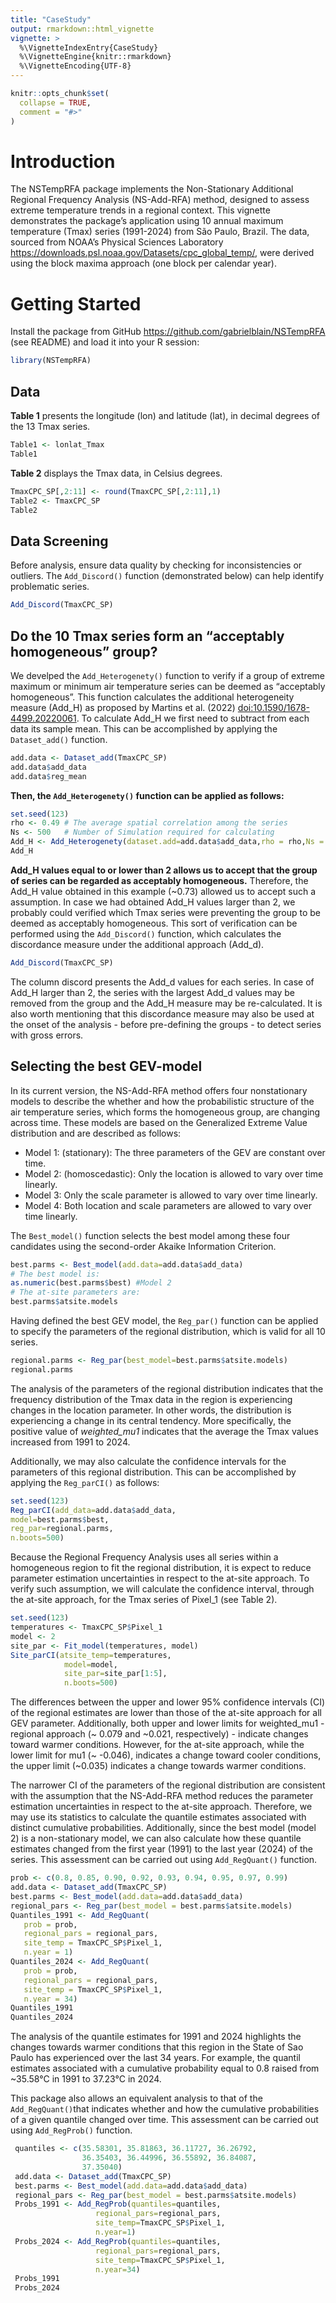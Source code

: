 ```yaml
---
title: "CaseStudy"
output: rmarkdown::html_vignette
vignette: >
  %\VignetteIndexEntry{CaseStudy}
  %\VignetteEngine{knitr::rmarkdown}
  %\VignetteEncoding{UTF-8}
---
```


```r
knitr::opts_chunk$set(
  collapse = TRUE,
  comment = "#>"
)
```

# Introduction
The NSTempRFA package implements the Non-Stationary Additional Regional Frequency Analysis (NS-Add-RFA) method, designed to assess extreme temperature trends in a regional context. This vignette demonstrates the package's application using 10 annual maximum temperature (Tmax) series (1991-2024) from São Paulo, Brazil. The data, sourced from NOAA's Physical Sciences Laboratory <https://downloads.psl.noaa.gov/Datasets/cpc_global_temp/>, were derived using the block maxima approach (one block per calendar year).

# Getting Started
Install the package from GitHub <https://github.com/gabrielblain/NSTempRFA> (see README) and load it into your R session:

```r
library(NSTempRFA)
```

## Data
**Table 1** presents the longitude (lon) and latitude (lat), in decimal degrees of the 13 Tmax series.
```r
Table1 <- lonlat_Tmax
Table1
```

**Table 2** displays the Tmax data, in Celsius degrees.
```r
TmaxCPC_SP[,2:11] <- round(TmaxCPC_SP[,2:11],1)
Table2 <- TmaxCPC_SP
Table2
```

## Data Screening

Before analysis, ensure data quality by checking for inconsistencies or outliers. The `Add_Discord()` function (demonstrated below) can help identify problematic series.

```r
Add_Discord(TmaxCPC_SP)
```

## Do the 10 Tmax series form an “acceptably homogeneous” group?

We develped the `Add_Heterogenety()` function to verify if a group of extreme maximum or minimum air temperature series can be deemed as “acceptably homogeneous”. This function calculates the additional heterogeneity  measure (Add_H) as proposed by Martins et al. (2022) <doi:10.1590/1678-4499.20220061>. To calculate Add_H we first need to subtract from each data its sample mean. This can be accomplished by applying the `Dataset_add()` function.

```r
add.data <- Dataset_add(TmaxCPC_SP)
add.data$add_data
add.data$reg_mean
```

**Then, the `Add_Heterogenety()` function can be applied as follows:**
```r
set.seed(123)
rho <- 0.49 # The average spatial correlation among the series
Ns <- 500   # Number of Simulation required for calculating 
Add_H <- Add_Heterogenety(dataset.add=add.data$add_data,rho = rho,Ns = Ns)
Add_H
```

**Add_H values equal to or lower than 2 allows us to accept that the group of series can be regarded as acceptably homogeneous.** Therefore, the Add_H value obtained in this example (~0.73) allowed us to accept such a assumption. In case we had obtained Add_H values larger than 2, we probably could verified which Tmax series were preventing the group to be deemed as acceptably homogeneous. This sort of verification can be performed using the `Add_Discord()` function, which calculates the discordance measure under the additional approach (Add_d). 

```r
Add_Discord(TmaxCPC_SP)
```

The column discord presents the Add_d values for each series. In case of Add_H larger than 2, the series with the largest Add_d values may be removed from the group and the Add_H measure may be re-calculated. It is also worth mentioning that this discordance measure may also be used at the onset of the analysis - before pre-defining the groups - to detect series with gross errors.

## Selecting the best GEV-model

In its current version, the NS-Add-RFA method offers four nonstationary models to describe the whether and how the probabilistic structure of the air temperature series, which forms the homogeneous group, are changing across time. These models are based on the Generalized Extreme Value distribution and are described as follows:

- Model 1: (stationary): The three parameters of the GEV are constant over time.
- Model 2: (homoscedastic): Only the location is allowed to vary over time linearly.
- Model 3: Only the scale parameter is allowed to vary over time linearly.
- Model 4: Both location and scale parameters are allowed to vary over time linearly.

The `Best_model()` function selects the best model among these four candidates using the second-order Akaike Information Criterion.

```r
best.parms <- Best_model(add.data=add.data$add_data)
# The best model is:
as.numeric(best.parms$best) #Model 2
# The at-site parameters are:
best.parms$atsite.models
```

Having defined the best GEV model, the `Reg_par()` function can be applied to specify the parameters of the regional distribution, which is valid for all 10 series.

```r
regional.parms <- Reg_par(best_model=best.parms$atsite.models)
regional.parms
```

The analysis of the parameters of the regional distribution indicates that the frequency distribution of the Tmax data in the region is experiencing changes in the location parameter. In other words, the distribution is experiencing a change in its central tendency. More specifically, the positive value of *weighted_mu1* indicates that the average the Tmax values increased from 1991 to 2024. 

Additionally, we may also calculate the confidence intervals for the parameters of this regional distribution. This can be accomplished by applying the `Reg_parCI()` as follows:

```r
set.seed(123)
Reg_parCI(add_data=add.data$add_data,
model=best.parms$best,
reg_par=regional.parms,
n.boots=500)
```

Because the Regional Frequency Analysis uses all series within a homogeneous region to fit the regional distribution, it is expect to reduce parameter estimation uncertainties in respect to the at-site approach. To verify such assumption, we will calculate the confidence interval, through the at-site approach, for the Tmax series of Pixel_1 (see Table 2).

```r
set.seed(123)
temperatures <- TmaxCPC_SP$Pixel_1
model <- 2
site_par <- Fit_model(temperatures, model)
Site_parCI(atsite_temp=temperatures,
            model=model,
            site_par=site_par[1:5],
            n.boots=500)
```
The differences between the upper and lower 95% confidence intervals (CI) of the regional estimates are lower than those of the at-site approach for all GEV parameter. Additionally,  both upper and lower limits for weighted_mu1 - regional approach (~ 0.079 and ~0.021, respectively) - indicate changes toward warmer conditions. However, for the at-site approach, while the lower limit for mu1  (~ -0.046), indicates a change toward cooler conditions, the upper limit (~0.035) indicates a change towards warmer conditions.

The narrower CI of the parameters of the regional distribution are consistent with the assumption that the NS-Add-RFA method reduces the parameter estimation uncertainties in respect to the at-site approach. Therefore, we may use its statistics to calculate the quantile estimates associated with distinct cumulative probabilities. Additionally, since the best model (model 2) is a non-stationary model, we can also calculate how these quantile estimates changed from the first year (1991) to the last year (2024) of the series. This assessment can be carried out using `Add_RegQuant()` function.

```r
prob <- c(0.8, 0.85, 0.90, 0.92, 0.93, 0.94, 0.95, 0.97, 0.99)
add.data <- Dataset_add(TmaxCPC_SP)
best.parms <- Best_model(add.data=add.data$add_data)
regional_pars <- Reg_par(best_model = best.parms$atsite.models)
Quantiles_1991 <- Add_RegQuant(
   prob = prob,
   regional_pars = regional_pars,
   site_temp = TmaxCPC_SP$Pixel_1,
   n.year = 1)
Quantiles_2024 <- Add_RegQuant(
   prob = prob,
   regional_pars = regional_pars,
   site_temp = TmaxCPC_SP$Pixel_1,
   n.year = 34)
Quantiles_1991
Quantiles_2024
```

The analysis of the quantile estimates for 1991 and 2024 highlights the changes towards warmer conditions that this region in the State of Sao Paulo has experienced over the last 34 years. For example, the quantil estimates associated with a cumulative probability equal to 0.8 raised from ~35.58°C in 1991 to 37.23°C in 2024.

This package also allows an equivalent analysis to that of the `Add_RegQuant()`that indicates whether and how the cumulative probabilities of a given quantile changed over time. This assessment can be carried out using `Add_RegProb()` function.

```r
 quantiles <- c(35.58301, 35.81863, 36.11727, 36.26792,
                36.35403, 36.44996, 36.55892, 36.84087,
                37.35040)
 add.data <- Dataset_add(TmaxCPC_SP)
 best.parms <- Best_model(add.data=add.data$add_data)
 regional_pars <- Reg_par(best_model = best.parms$atsite.models)
 Probs_1991 <- Add_RegProb(quantiles=quantiles,
                   regional_pars=regional_pars,
                   site_temp=TmaxCPC_SP$Pixel_1,
                   n.year=1)
 Probs_2024 <- Add_RegProb(quantiles=quantiles,
                   regional_pars=regional_pars,
                   site_temp=TmaxCPC_SP$Pixel_1,
                   n.year=34)
 Probs_1991
 Probs_2024
```
 

